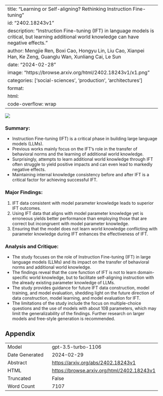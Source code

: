 
---
title: "Learning or Self-aligning? Rethinking Instruction Fine-tuning"
id: "2402.18243v1"
description: "Instruction Fine-tuning (IFT) in language models is critical, but learning additional world knowledge can have negative effects."
author: Mengjie Ren, Boxi Cao, Hongyu Lin, Liu Cao, Xianpei Han, Ke Zeng, Guanglu Wan, Xunliang Cai, Le Sun
date: "2024-02-28"
image: "https://browse.arxiv.org/html/2402.18243v1/x1.png"
categories: ['social-sciences', 'production', 'architectures']
format:
  html:
    code-overflow: wrap
---

![](https://browse.arxiv.org/html/2402.18243v1/x1.png)

### **Summary:**
- Instruction Fine-tuning (IFT) is a critical phase in building large language models (LLMs).
- Previous works mainly focus on the IFT’s role in the transfer of behavioral norms and the learning of additional world knowledge.
- Surprisingly, attempts to learn additional world knowledge through IFT often struggle to yield positive impacts and can even lead to markedly negative effects.
- Maintaining internal knowledge consistency before and after IFT is a critical factor for achieving successful IFT.

### Major Findings:
1. IFT data consistent with model parameter knowledge leads to superior IFT outcomes.
2. Using IFT data that aligns with model parameter knowledge yet is erroneous yields better performance than employing those that are correct but incongruent with model parameter knowledge.
3. Ensuring that the model does not learn world knowledge conflicting with parameter knowledge during IFT enhances the effectiveness of IFT.

### Analysis and Critique:
- The study focuses on the role of Instruction Fine-tuning (IFT) in large language models (LLMs) and its impact on the transfer of behavioral norms and additional world knowledge.
- The findings reveal that the core function of IFT is not to learn domain-specific world knowledge, but to facilitate self-aligning instruction with the already existing parameter knowledge of LLMs.
- The study provides guidance for future IFT data construction, model training, and model evaluation, shedding light on the future direction of data construction, model learning, and model evaluation for IFT.
- The limitations of the study include the focus on multiple-choice questions and the use of models with about 10B parameters, which may limit the generalizability of the findings. Further research on larger models and free-style generation is recommended.

## Appendix

|          |          |
|----------|----------|
| Model     | gpt-3.5-turbo-1106       |
| Date Generated     | 2024-02-29       |
| Abstract | [https://arxiv.org/abs/2402.18243v1](https://arxiv.org/abs/2402.18243v1)        |
| HTML     | [https://browse.arxiv.org/html/2402.18243v1](https://browse.arxiv.org/html/2402.18243v1)       |
| Truncated       | False       |
| Word Count       | 7107       |